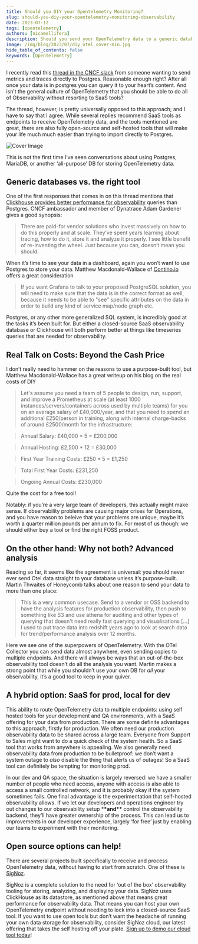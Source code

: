 ```yaml
---
title: Should you DIY your Opentelemetry Monitoring?
slug: should-you-diy-your-opentelemetry-monitoring-observability
date: 2023-07-12
tags: [opentelemetry]
authors: [nicamellifera]
description: Should you send your OpenTelemetry data to a generic database or use a specific tool. In this post, I discuss about pros and cons of building your own OpenTelemetry stack...
image: /img/blog/2023/07/diy_otel_cover-min.jpg
hide_table_of_contents: false
keywords: [OpenTelemetry]
---
```


<head>
  <link rel="canonical" href="https://signoz.io/blog/should-you-diy-your-opentelemetry-monitoring-observability/"/>
</head>
<meta property="twitter:card" content="summary_large_image"/>
  <meta property="twitter:url" content="https://signoz.io/blog/should-you-diy-your-opentelemetry-monitoring-observability/"/>
  <meta property="twitter:description" content=""/>
  <meta name ="twitter:image" content="https://signoz.io/img/blog/2023/07/diy_otel_cover-min.jpg"/>

I recently read this <a href="https://cloud-native.slack.com/archives/CJFCJHG4Q/p1688032004306969" rel="noopener noreferrer nofollow" target="_blank" >thread in the CNCF slack</a> from someone wanting to send metrics and traces directly to Postgres. Reasonable enough right? After all once your data is in postgres you can query it to your heart’s content. And isn’t the general culture of OpenTelemetry that you should be able to do all of Observability without resorting to SaaS tools?

The thread, however, is pretty universally opposed to this approach; and I have to say that I agree. While several replies recommend SaaS tools as endpoints to receive OpenTelemetry data, and the tools mentioned are great, there are also fully open-source and self-hosted tools that will make your life much much easier than trying to import directly to Postgres.



![Cover Image](/img/blog/2023/07/diy_otel_cover.webp)

This is not the first time I’ve seen conversations about using Postgres, MariaDB, or another ‘all-purpose’ DB for storing OpenTelemetry data.

## Generic databases vs. the right tool

One of the first responses that comes in on this thread mentions that [Clickhouse provides better performance for observability](https://clickhouse.com/docs/en/concepts/why-clickhouse-is-so-fast) queries than Postgres. CNCF ambassador and member of Dynatrace Adam Gardener gives a good synopsis:

> There are paid-for vendor solutions who invest massively on how to do this properly and at scale. They’ve spent years learning about tracing, how to do it, store it and analyze it properly. I see little benefit of re-inventing the wheel. Just because you can, doesn’t mean you should.

When it’s time to see your data in a dashboard, again you won’t want to use Postgres to store your data. Matthew Macdonald-Wallace of [Contino.io](http://contino.io/) offers a great consideration

> If you want Grafana to talk to your proposed PostgreSQL solution, you will need to make sure that the data is in the correct format as well, because it needs to be able to "see" specific attributes on the data in order to build any kind of service map/node graph etc.

Postgres, or any other more generalized SQL system, is incredibly good at the tasks it’s been built for. But either a closed-source SaaS observability database or Clickhouse will both perform better at things like timeseries queries that are needed for observability.

## Real Talk on Costs: Beyond the Cash Price

I don’t really need to hammer on the reasons to use a purpose-built tool, but Matthew Macdonald-Wallace has a great writeup on his blog on the real costs of DIY

> Let's assume you need a team of 5 people to design, run, support, and improve a Prometheus at scale (at least 1000 instances/servers/containers across used by multiple teams) for you on an average salary of £40,000/year, and that you need to spend an additional £250/person in training, along with internal charge-backs of around £2500/month for the infrastructure:

> Annual Salary: £40,000 \* 5 = £200,000

> Annual Hosting: £2,500 \* 12 = £30,000

> First Year Training Costs: £250 \* 5 = £1,250

> Total First Year Costs: £231,250

> Ongoing Annual Costs: £230,000

Quite the cost for a free tool!

Notably: if you’re a very large team of developers, this actually might make sense. If observability problems are causing major crises for Operations, and you have reason to beleive that your problems are unique, maybe it’s worth a quarter million pounds per annum to fix. For most of us though: we should either buy a tool or find the right FOSS product.

## On the other hand: Why not both? Advanced analysis

Reading so far, it seems like the agreement is universal: you should never ever send Otel data straight to your database unless it’s purpose-built. Martin Thwaites of Honeycomb talks about one reason to send your data to more than one place:

> This is a very common usecase. Send to a vendor or OSS backend to have the analysis features for production observability, then push to something like S3 and use athena for auditing and other types of querying that doesn't need really fast querying and visualisations […] I used to put trace data into redshift years ago to look at search data for trend/performance analysis over 12 months.

Here we see one of the superpowers of OpenTelemetry. With the OTel Collector you can send data almost anywhere, even sending copies to multiple endpoints. And there will always be ways that an out-of-the-box observability tool doesn’t do all the analysis you want. Martin makes a strong point that while you shouldn’t use your own DB for _all_ your observability, it’s a good tool to keep in your quiver.

## A hybrid option: SaaS for prod, local for dev

This ability to route OpenTelemetry data to multiple endpoints: using self hosted tools for your development and QA environments, with a SaaS offering for your data from production. There are some definite advantages to this approach, firstly for production. We often need our production observability data to be shared across a large team. Everyone from Support to Sales might want to do a quick check of the system health. So a SaaS tool that works from anywhere is appealing. We also generally need observability data from production to be bulletproof: we don’t want a system outage to _also_ disable the thing that alerts us of outages! So a SaaS tool can definitely be tempting for monitoring prod.

In our dev and QA space, the situation is largely reversed: we have a smaller number of people who need access, anyone with access is also able to access a small controlled network, and it is probably okay if the system sometimes fails. One final advantage is the experimentation that self-hosted observability allows. If we let our developers and operations engineer try out changes to our observability setup \***\*and\*\*** control the observability backend, they’ll have greater ownership of the process. This can lead us to improvements in our developer experience, largely ‘for free’ just by enabling our teams to experiment with their monitoring.

## Open source options can help!

There are several projects built specifically to receive and process OpenTelemetry data, without having to start from scratch. One of these is [SigNoz](https://github.com/signoz/signoz).

SigNoz is a complete solution to the need for ‘out of the box’ observability tooling for storing, analyzing, and displaying your data. SigNoz uses ClickHouse as its datastore, as mentioned above that means great performance for observability data. That means you can host your own OpenTelemetry endpoint without needing to lock into a closed-source SaaS tool. If you want to use open tools but don’t want the headache of running your own data storage for observability, consider SigNoz cloud, our latest offering that takes the self hosting off your plate. <a href="https://signoz.io/teams/" rel="noopener noreferrer nofollow" target="_blank" >Sign up to demo our cloud tool today</a>!
